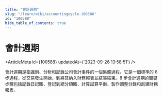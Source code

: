 ```yaml
---
title: "會計週期"
slug: "/learn/wiki/accountingcycle-100588"
id: "100588"
hide_table_of_contents: true
---
```



# 會計週期

<ArticleMeta id={100588} updatedAt={'2023-09-26 13:58:51'} />
<div className='border-solid border-b border-t-0 my-4 border-[var(--ifm-color-gray-300)]' />

會計週期是指識別、分析和記錄公司會計事件的一個集體過程。它是一個標準的 8 步過程，從交易發生開始，到將其納入財務報表並結賬結束。8 步會計週期的關鍵步驟包括記錄日記賬、登記到總分類賬、計算試算平衡、製作調整分錄和創建財務報表。
